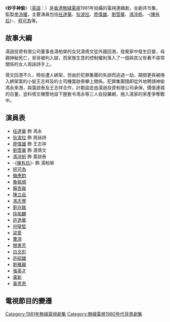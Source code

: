 {{無綫劇集 
| 中文劇名 = 妙手神偷
| 英文劇名 = {{lang|en|The Three Musketeers}}
| 圖像 =
| 製作年份 = 1981年
| 海外推出日期 =
| 翡翠台首播日期 =
| 翡翠台首播時間 = 
| 監製 = [[李沛權|李沛權]]
| 編導 = [[李沛權|李沛權]]、[[關偉文|關偉文]]、[[麥靈芝|麥靈芝]]、[[劉天富|劉天富]]
| 製作統籌 = [[馮大勇|馮大勇]]
| 助理編導 = {{nowrap|[[張之亮|張之亮]]、[[馮大勇|馮大勇]]、[[梁崇勳|梁崇勳]]、[[袁仁康|袁仁康]]、<br>[[楊紹鴻|楊紹鴻]]}}
| 編審 = [[陳翹英|陳翹英]]
| 編劇 = [[張毅成|張毅成]]、[[陳翹英|陳翹英]]
| 故事 = [[吳錫興|吳錫興]]、[[鄧特希|鄧特希]]、[[何秀萍|何秀萍]]
| 集數 = 15
| 劇種 = 
| 主演 = [[任達華|任達華]]、[[狄波拉|狄波拉]]、[[廖偉雄|廖偉雄]]、[[劉雪華|劉雪華]]、<br>[[馮淬帆|馮淬帆]]、-{[[陳有后|陳有后]]}-
}}

《'''妙手神偷'''》（[[英語|英語]]：{{lang|en|'''The Three Musketeers'''}}）是[[香港無綫電視|香港無綫電視]]1981年拍攝的電視連續劇，全劇共15集，監製[[李沛權|李沛權]]，主要演員包括[[任達華|任達華]]、[[狄波拉|狄波拉]]、[[廖偉雄|廖偉雄]]、[[劉雪華|劉雪華]]、[[馮淬帆|馮淬帆]]、-{[[陳有后|陳有后]]}-、[[程可為|程可為]]等。

==故事大綱==
湯遜投資有限公司董事長湯柏榮的女兒湯倩文從外國回港，發覺家中發生巨變，母親神秘死亡，哥哥被判入獄，而家族生意的控制權則落入了一個與其父有著不尋常關係的女人周詠詩手上。

倩文回港不久，險些遭人綁架，但由於犯罪集團的失誤而逃過一劫，期間更與被捲入綁架案的小偷王志祥及的士司機葉啟泰攀上關係。犯罪集團隨即從外地聘請神偷馮永來港，與葉啟泰及王志祥合作，計劃盜走由湯遜投資有限公司承保，價值連城的古董。豈料倩文機警地設下圈套令馮永等三人自投羅網，捲入湯家的家產爭奪戰中。 

==演員表==
*[[任達華|任達華]] 飾 馮永
*[[狄波拉|狄波拉]] 飾 周詠詩
*[[廖偉雄|廖偉雄]] 飾 王志祥
*[[劉雪華|劉雪華]] 飾 湯倩文
*[[馮淬帆|馮淬帆]] 飾 葉啟泰
*-{[[陳有后|陳有后]]}- 飾 湯柏榮
*[[程可為|程可為]]
*[[駱應鈞|駱應鈞]]
*[[魯振順|魯振順]]
*[[蘇杏璇|蘇杏璇]]
*[[陳立品|陳立品]]
*[[馮志豐|馮志豐]]
*[[劉兆銘|劉兆銘]]
*[[徐祐麟|徐祐麟]]
*[[許逸華|許逸華]]
*[[何璧堅|何璧堅]]
*[[梁愛|梁愛]]
*[[曹濟|曹濟]]
*[[關惠芳|關惠芳]]
*[[白文彪|白文彪]]
*[[許紹雄|許紹雄]]
*[[劉雅麗_(1980年代)|劉雅麗]]
*[[張英才|張英才]]
*[[黃新_(演員)|黃新]]
*[[黃思恩|黃思恩]]

==電視節目的變遷==
{{電視節目的變遷|電視台={{BHKG}}[[無綫電視|無綫電視]][[翡翠台|翡翠台]]|播放檔次=星期一至五 19.00-20.00|上一節目=[[荳芽夢|荳芽夢]]<br>(1981.6.8-1981.6.19)|下一節目=佛山贊先生<br>(1981.7.13-1981.8.7)|節目名稱=妙手神偷<br>(1981.6.22-1981.7.10)}}

{{任達華}}
[[Category:1981年無綫電視劇集|Category:1981年無綫電視劇集]]
[[Category:無綫電視1980年代背景劇集|Category:無綫電視1980年代背景劇集]]